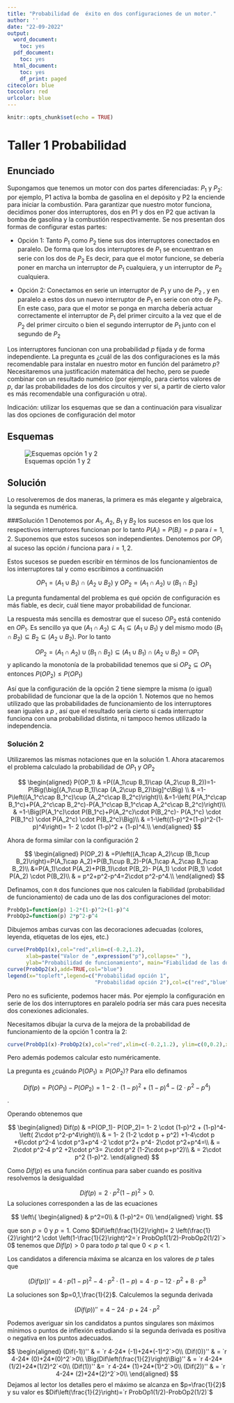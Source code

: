 ```yaml
---
title: "Probabilidad de  éxito en dos configuraciones de un motor."
author: ''
date: "22-09-2022"
output:
  word_document:
    toc: yes
  pdf_document:
    toc: yes
  html_document:
    toc: yes
    df_print: paged
citecolor: blue
toccolor: red
urlcolor: blue
---
```


```r
knitr::opts_chunk$set(echo = TRUE)
```

# Taller 1 Probabilidad

## Enunciado

Supongamos que tenemos un motor con dos partes diferenciadas: $P_1$ y $P_2$: por ejemplo, P1 activa la bomba de gasolina en el depósito y P2 la enciende para iniciar la combustión. Para garantizar que nuestro motor funciona, decidimos poner dos interruptores, dos en P1 y dos en P2 que activan la bomba de gasolina y la combustión respectivamente. Se nos presentan dos formas de configurar estas partes:

-   Opción 1: Tanto $P_1$ como $P_2$ tiene sus dos interruptores conectados en paralelo. De forma que los dos interruptores de $P_1$ se encuentran en serie con los dos de $P_2$ Es decir, para que el motor funcione, se debería poner en marcha un interruptor de $P_1$ cualquiera, y un interruptor de $P_2$ cualquiera.

-   Opción 2: Conectamos en serie un interruptor de $P_1$ y uno de $P_2$ , y en paralelo a estos dos un nuevo interruptor de $P_1$ en serie con otro de $P_2$. En este caso, para que el motor se ponga en marcha debería actuar correctamente el interruptor de $P_1$ del primer circuito a la vez que el de $P_2$ del primer circuito o bien el segundo interruptor de $P_1$ junto con el segundo de $P_2$

Los interruptores funcionan con una probabilidad $p$ fijada y de forma independiente. La pregunta es ¿cuál de las dos configuraciones es la más recomendable para instalar en nuestro motor en función del parámetro $p$? Necesitaremos una justificación matemática del hecho, pero se puede combinar con un resultado numérico (por ejemplo, para ciertos valores de $p$, dar las probabilidades de los dos circuitos y ver si, a partir de cierto valor es más recomendable una configuración u otra).

Indicación: utilizar los esquemas que se dan a continuación para visualizar las dos opciones de configuración del motor

## Esquemas

![Esquemas opción 1 y 2](motoresOpcion1y2.png)

## Solución

Lo resolveremos de dos maneras, la primera es más elegante y algebraica, la segunda es numérica.

###Solución 1 Denotemos por $A_1$, $A_2$, $B_1$ y $B_2$ los sucesos en los que los respectivos interruptores funcionan por lo tanto $P(A_i)=P(B_i)=p$ para $i=1,2$. Suponemos que estos sucesos son independientes. Denotemos por $OP_i$ al suceso las opción $i$ funciona para $i=1,2$.

Estos sucesos se pueden escribir en términos de los funcionamientos de los interruptores tal y como escribimos a continuación

$$OP_1=(A_1\cup B_1)\cap (A_2\cup B_2) \mbox{ y } OP_2=(A_1\cap A_2)\cup (B_1\cap B_2)$$

La pregunta fundamental del problema es qué opción de configuración es más fiable, es decir, cuál tiene mayor probabilidad de funcionar.

La respuesta más sencilla es demostrar que el suceso $OP_2$ está contenido en $OP_1$. Es sencillo ya que $(A_1\cap A_2)\subseteq A_1\subseteq (A_1\cup B_1)$ y del mismo modo $(B_1\cap B_2)\subseteq B_2\subseteq (A_2\cup B_2)$. Por lo tanto

$$OP_2=(A_1\cap A_2)\cup (B_1\cap B_2) \subseteq (A_1\cup B_1)\cap (A_2\cup B_2)= OP_1$$ y aplicando la monotonía de la probabilidad tenemos que si $OP_2\subseteq OP_1$ entonces $P(OP_2)\leq P(OP_1)$

Así que la configuración de la opción 2 tiene siempre la misma (o igual) probabilidad de funcionar que la de la opción 1. Notemos que no hemos utilizado que las probabilidades de funcionamiento de los interruptores sean iguales a $p$ , así que el resultado sería cierto si cada interruptor funciona con una probabilidad distinta, ni tampoco hemos utilizado la independencia.

### Solución 2

Utilizaremos las mismas notaciones que en la solución 1. Ahora atacaremos el problema calculado la probabilidad de $OP_1$ y $OP_2$

$$
\begin{aligned}
P(OP_1) & =P((A_1\cup B_1)\cap (A_2\cup B_2))=1-P\Big(\big[(A_1\cup B_1)\cap (A_2\cup B_2)\big]^c\Big) \\
 & =1-P\left((A_1^c\cap B_1^c)\cup (A_2^c\cap B_2^c)\right)\\
 &=1-\left( P(A_1^c\cap B_1^c)+P(A_2^c\cap B_2^c)-P(A_1^c\cap B_1^c\cap A_2^c\cap B_2^c)\right)\\
 & =1-\Big(P(A_1^c)\cdot P(B_1^c)+P(A_2^c)\cdot P(B_2^c)- P(A_1^c) \cdot P(B_1^c) \cdot P(A_2^c) \cdot P(B_2^c)\Big)\\
 & =1-\left((1-p)^2+(1-p)^2-(1-p)^4\right)= 1- 2 \cdot (1-p)^2 + (1-p)^4.\\
\end{aligned}
$$

Ahora de forma similar con la configuración 2

$$
\begin{aligned}
P(OP_2) & =P\left((A_1\cap A_2)\cup (B_1\cup B_2)\right)=P(A_1\cap A_2)+P(B_1\cup B_2)-P(A_1\cap A_2\cap B_1\cap B_2)\\
  &=P(A_1)\cdot P(A_2)+P(B_1)\cdot P(B_2)- P(A_1) \cdot P(B_1) \cdot P(A_2) \cdot P(B_2)\\
 & = p^2+p^2-p^4=2\cdot p^2-p^4.\\
\end{aligned}
$$

Definamos, con `R` dos funciones que nos calculen la fiabilidad (probabilidad de funcionamiento) de cada uno de las dos configuraciones del motor:

```r
ProbOp1=function(p) 1-2*(1-p)^2+(1-p)^4
ProbOp2=function(p) 2*p^2-p^4
```

Dibujemos ambas curvas con las decoraciones adecuadas (colores, leyenda, etiquetas de los ejes, etc.)

```r
curve(ProbOp1(x),col="red",xlim=c(-0.2,1.2),
      xlab=paste("Valor de ",expression("p"),collapse=" "),
      ylab="Probabilidad de funcionamiento", main="Fiabilidad de las dos configuraciones.")
curve(ProbOp2(x),add=TRUE,col="blue")
legend(x="topleft",legend=c("Probabilidad opción 1",
                            "Probabilidad opción 2"),col=c("red","blue"),pch = 19)
```

Pero no es suficiente, podemos hacer más. Por ejemplo la configuración en serie de los dos interruptores en paralelo podría ser más cara pues necesita dos conexiones adicionales.

Necesitamos dibujar la curva de la mejora de la probabilidad de funcionamiento de la opción 1 contra la 2:

```r
curve(ProbOp1(x)-ProbOp2(x),col="red",xlim=c(-0.2,1.2), ylim=c(0,0.2),xlab=paste("Valor de ",expression("p"),collapse="p"),ylab="Incremento de la probabilidad de funcionamiento",main=" Ganancia en fiabilidad  \n de la OP1 sobre la OP2")
```

Pero además podemos calcular esto numéricamente.

La pregunta es ¿cuándo $P(OP_1)\geq P(OP_2)$? Para ello definamos

$$Dif(p)=P(OP_1)-P(OP_2)= 1- 2 \cdot (1-p)^2 + (1-p)^4-\left( 2\cdot p^2-p^4\right)$$.

Operando obtenemos que

$$
\begin{aligned}
Dif(p) 
  & =P(OP_1)- P(OP_2)= 1- 2 \cdot (1-p)^2 + (1-p)^4-\left( 2\cdot p^2-p^4\right)\\
  & = 1- 2 (1-2 \cdot p + p^2) +1-4\cdot p +6\cdot p^2-4 \cdot p^3+p^4 -2 \cdot p^2+ p^4- 2\cdot p^2+p^4=\\
  & = 2\cdot p^2-4 p^2 +2\cdot p^3= 2\cdot p^2 (1-2\cdot p+p^2)\\
  & = 2\cdot p^2 (1-p)^2.
\end{aligned}
$$

Como $Dif(p)$ es una función continua para saber cuando es positiva resolvemos la desigualdad

$$Dif(p)=2\cdot p^2 (1-p)^2>0.$$ La soluciones corresponden a las de las ecuaciones

$$
\left\{
\begin{aligned}
& p^2=0\\
& (1-p)^2=  0\\
\end{aligned}
\right.
$$

que son $p=0$ y $p=1$. Como $Dif\left(\frac{1}{2}\right)= 2 \left(\frac{1}{2}\right)^2 \cdot \left(1-\frac{1}{2}\right)^2=`r ProbOp1(1/2)-ProbOp2(1/2)`> 0$ tenemos que $Dif(p)>0$ para todo $p$ tal que $0<p<1$.

Los candidatos a diferencia máxima se alcanza en los valores de $p$ tales que

$$(Dif(p))'= 4\cdot p (1-p)^2-4\cdot p^2\cdot(1-p)= 4\cdot p-12\cdot p^2+8\cdot p^3 $$

La soluciones son $p=0,1,\frac{1}{2}$. Calculemos la segunda derivada

$$(Dif(p))''= 4-24\cdot p+24\cdot p^2$$

Podemos averiguar sin los candidatos a puntos singulares son máximos mínimos o puntos de inflexión estudiando si la segunda derivada es positiva o negativa en los puntos adecuados.

$$
\begin{aligned}
 (Dif(-1))'' & = `r 4-24* (-1)+24*(-1)^2`>0\\
 (Dif(0))'' & =  `r 4-24* (0)+24*(0)^2`>0\\
\Big(Dif\left(\frac{1}{2}\right)\Big)'' & =  `r 4-24* (1/2)+24*(1/2)^2`<0\\ 
(Dif(1))'' &= `r 4-24* (1)+24*(1)^2`>0\\
 (Dif(2))'' & =   `r 4-24* (2)+24*(2)^2`>0\\
\end{aligned}
$$ Dejamos al lector los detalles pero el máximo se alcanza en $p=\frac{1}{2}$ y su valor es $Dif\left(\frac{1}{2}\right)=`r ProbOp1(1/2)-ProbOp2(1/2)`$
